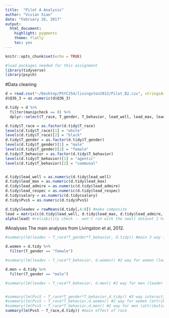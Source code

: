 ```yaml
---
title:  "Pilot A Analysis"
author: "Vivian Xiao"
date: "February 26, 2017"
output: 
  html_document:
    highlight: pygments
    theme: flatly
    toc: yes
---
```


```r
knitr::opts_chunk$set(echo = TRUE)
```


```r
#load packages needed for this assignment
library(tidyverse)
library(psych)
```


#Data cleaning
```r
d = read.csv("~/Desktop/PSYC254/livingston2012/Pilot_B2.csv", stringsAsFactors = F)
d$Q36_3 = as.numeric(d$Q36_3)

d.tidy = d %>%
  filter(manipcheck == 0) %>%
  dplyr::select(T_race, T_gender, T_behavior, lead_well, lead_max, lead_admire, lead_respec, salary, PvsS, race, age, gender,educ, workex,pol_s, pol_e) 

d.tidy$T_race = as.factor(d.tidy$T_race)
levels(d.tidy$T_race)[1] = "white"
levels(d.tidy$T_race)[2] = "black"
d.tidy$T_gender = as.factor(d.tidy$T_gender)
levels(d.tidy$T_gender)[1] = "male"
levels(d.tidy$T_gender)[2] = "female"
d.tidy$T_behavior = as.factor(d.tidy$T_behavior)
levels(d.tidy$T_behavior)[1] = "agentic"
levels(d.tidy$T_behavior)[2] = "communal"


d.tidy$lead_well = as.numeric(d.tidy$lead_well) 
d.tidy$lead_max = as.numeric(d.tidy$lead_max)
d.tidy$lead_admire = as.numeric(d.tidy$lead_admire)
d.tidy$lead_respec = as.numeric(d.tidy$lead_respec)
d.tidy$salary = as.numeric(d.tidy$salary)
d.tidy$PvsS = as.numeric(d.tidy$PvsS)

d.tidy$leadev = rowMeans(d.tidy[,4:8]) #make composite 
lead = matrix(c(d.tidy$lead_well, d.tidy$lead_max, d.tidy$lead_admire, d.tidy$lead_respec,d.tidy$salary), ncol=5)
alpha(lead) #reliability check -- won't run with the small dataset I have now, but should work in the future
```


#Analyses
The main analyses from Livingston et al, 2012.
```r
#summary(lm(leadev ~ T_race*T_gender*T_behavior, d.tidy)) #main 3 way interaction (leader evaluations)

d.women = d.tidy %>%
  filter(T_gender == "female")

#summary(lm(leadev ~ T_race*T_behavior, d.women)) #2 way for women (leader evaluations)

d.men = d.tidy %>%
  filter(T_gender == "male")

#summary(lm(leadev ~ T_race*T_behavior, d.men)) #2 way for men (leader evaluations)


#summary(lm(PvsS ~ T_race*T_gender*T_behavior,d.tidy)) #3 way interaction (attribution of behavior)
#summary(lm(PvsS ~ T_race*T_behavior,d.women)) #2 way for women (attribution of behavior)
#summary(lm(PvsS ~ T_race*T_behavior,d.men)) #2 way for men (attribution of behavior)
summary(lm(PvsS ~ T_race,d.tidy)) #main effect of race
```


